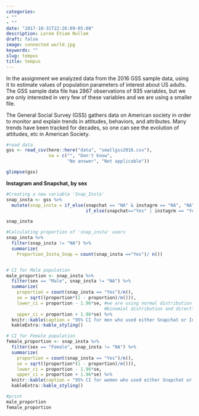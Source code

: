 ```yaml
---
categories:
- ""
- ""
date: "2017-10-31T22:26:09-05:00"
description: Lorem Etiam Nullam
draft: false
image: connected world.jpg
keywords: ""
slug: tempus
title: tempus
---
```


In the assignment we analyzed data from the 2016 GSS sample data, using it to estimate values of population parameters of interest about US adults. The GSS sample data file has 2867 observations of 935 variables, but we are only interested in very few of these variables and we are using a smaller file.

The General Social Survey (GSS) gathers data on American society in order to monitor and explain trends in attitudes, behaviors, and attributes. Many trends have been tracked for decades, so one can see the evolution of attitudes, etc in American Society.
```r
#read data
gss <- read_csv(here::here("data", "smallgss2016.csv"), 
                na = c("", "Don't know",
                       "No answer", "Not applicable"))

glimpse(gss)
```
**Instagram and Snapchat, by sex**
```r
#Creating a new variable 'Snap_Insta'
snap_insta <- gss %>%
  mutate(snap_insta = if_else(snapchat == "NA" & instagrm == "NA", "NA", 
                              if_else(snapchat=="Yes" | instagrm == "Yes", "Yes", "No")))

snap_insta
```

```r
#Calculating proportion of 'snap_insta' users
snap_insta %>%
  filter(snap_insta != "NA") %>%
  summarize(
    Proportion_Insta_Snap = count(snap_insta =="Yes")/ n())


# CI for Male population
male_proportion <- snap_insta %>%
  filter(sex == "Male", snap_insta != "NA") %>%
  summarize(
    proportion = count(snap_insta == "Yes")/n(),
    se = sqrt((proportion*(1 - proportion)/n())),
    lower_ci = proportion - 1.96*se, #we are using normal distribution to approximate
                                     #binomial distribution and directly use 1.96 as the critical value
    upper_ci = proportion + 1.96*se) %>% 
  knitr::kable(caption = "95% CI for men who used either Snapchat or Instagram") %>%
  kableExtra::kable_styling()

# CI for Female population
female_proportion <- snap_insta %>%
  filter(sex == "Female", snap_insta != "NA") %>%
  summarize(
    proportion = count(snap_insta == "Yes")/n(),
    se = sqrt((proportion*(1 - proportion)/n())),
    lower_ci = proportion - 1.96*se,
    upper_ci = proportion + 1.96*se) %>% 
  knitr::kable(caption = "95% CI for women who used either Snapchat or Instagram") %>%
  kableExtra::kable_styling()

#print
male_proportion
female_proportion
```


